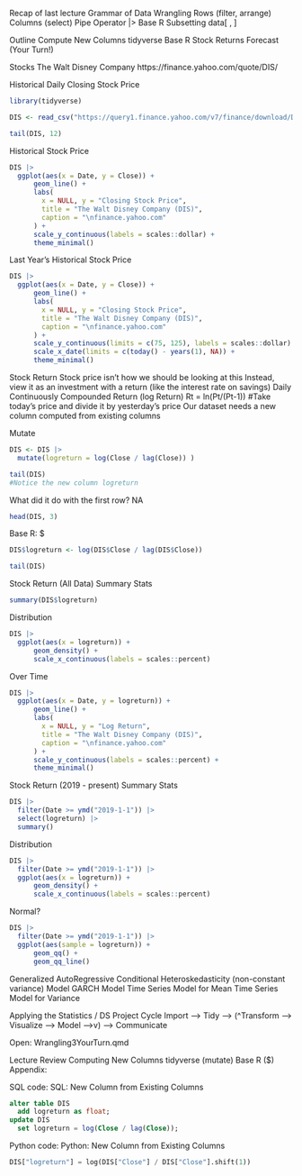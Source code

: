 Recap of last lecture
  Grammar of Data Wrangling
    Rows (filter, arrange)
    Columns (select)
  Pipe Operator  |>
  Base R Subsetting data[ , ]

Outline
  Compute New Columns
    tidyverse
    Base R
  Stock Returns Forecast (Your Turn!)
  
Stocks
  The Walt Disney Company
  https://finance.yahoo.com/quote/DIS/


Historical Daily Closing Stock Price
```r
library(tidyverse)

DIS <- read_csv("https://query1.finance.yahoo.com/v7/finance/download/DIS?period1=-252374400&period2=9999999999&interval=1d&events=history&includeAdjustedClose=true")

tail(DIS, 12)
```

Historical Stock Price
```r
DIS |>
  ggplot(aes(x = Date, y = Close)) +
      geom_line() +
      labs(
        x = NULL, y = "Closing Stock Price",
        title = "The Walt Disney Company (DIS)",
        caption = "\nfinance.yahoo.com"
      ) +
      scale_y_continuous(labels = scales::dollar) +
      theme_minimal()
```
 
Last Year’s Historical Stock Price
```r
DIS |>
  ggplot(aes(x = Date, y = Close)) +
      geom_line() +
      labs(
        x = NULL, y = "Closing Stock Price",
        title = "The Walt Disney Company (DIS)",
        caption = "\nfinance.yahoo.com"
      ) +
      scale_y_continuous(limits = c(75, 125), labels = scales::dollar) +
      scale_x_date(limits = c(today() - years(1), NA)) +
      theme_minimal()
```

Stock Return
  Stock price isn’t how we should be looking at this
  Instead, view it as an investment with a return (like the interest rate on savings)
  Daily Continuously Compounded Return (log Return)
      Rt = ln(Pt/(Pt-1))       #Take today's price and divide it by yesterday's price
  Our dataset needs a new column computed from existing columns

Mutate
```r
DIS <- DIS |>
  mutate(logreturn = log(Close / lag(Close)) )

tail(DIS)
#Notice the new column logreturn
```

What did it do with the first row? NA
```r
head(DIS, 3)
```


Base R: $
```r
DIS$logreturn <- log(DIS$Close / lag(DIS$Close))

tail(DIS)
```


Stock Return (All Data)
Summary Stats
```r
summary(DIS$logreturn)
```

Distribution
```r
DIS |>
  ggplot(aes(x = logreturn)) +
      geom_density() +
      scale_x_continuous(labels = scales::percent)
```

Over Time
```r
DIS |>
  ggplot(aes(x = Date, y = logreturn)) +
      geom_line() +
      labs(
        x = NULL, y = "Log Return",
        title = "The Walt Disney Company (DIS)",
        caption = "\nfinance.yahoo.com"
      ) +
      scale_y_continuous(labels = scales::percent) +
      theme_minimal()
```

Stock Return (2019 - present)
Summary Stats
```r
DIS |>
  filter(Date >= ymd("2019-1-1")) |>
  select(logreturn) |>
  summary()
```
Distribution
```r
DIS |>
  filter(Date >= ymd("2019-1-1")) |>
  ggplot(aes(x = logreturn)) +
      geom_density() +
      scale_x_continuous(labels = scales::percent)
```

Normal?
```r
DIS |>
  filter(Date >= ymd("2019-1-1")) |>
  ggplot(aes(sample = logreturn)) +
      geom_qq() +
      geom_qq_line()
```




Generalized AutoRegressive Conditional Heteroskedasticity (non-constant variance) Model
GARCH Model
  Time Series Model for Mean
  Time Series Model for Variance
  
Applying the Statistics / DS Project Cycle
Import --> Tidy --> (^Transform --> Visualize --> Model -->v) --> Communicate



Open: Wrangling3YourTurn.qmd


Lecture Review
  Computing New Columns
    tidyverse (mutate)
    Base R ($)
  Appendix:

SQL code:
SQL: New Column from Existing Columns
```SQL
alter table DIS
  add logreturn as float;
update DIS
  set logreturn = log(Close / lag(Close));
```


Python code:
Python: New Column from Existing Columns
```Python
DIS["logreturn"] = log(DIS["Close"] / DIS["Close"].shift(1))
```


